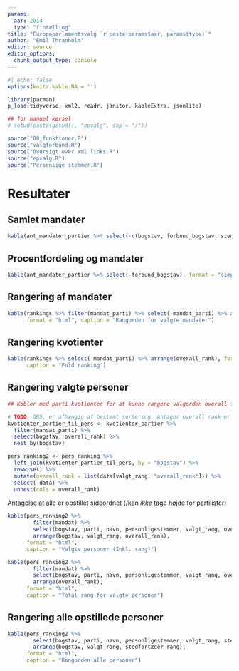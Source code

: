 ```yaml
---
params:
  aar: 2014
  type: "fintælling"
title: "Europaparlamentsvalg `r paste(params$aar, params$type)`"
author: "Emil Thranholm"
editor: source
editor_options: 
  chunk_output_type: console
---
```


```r
#| echo: false
options(knitr.kable.NA = '')
```


```r

library(pacman)
p_load(tidyverse, xml2, readr, janitor, kableExtra, jsonlite)

## for manuel kørsel
# setwd(paste(getwd(), "epvalg", sep = "/"))

source("00_funktioner.R")
source("valgforbund.R")
source("Oversigt over xml links.R")
source("epvalg.R")
source("Personlige stemmer.R")
```

# Resultater

## Samlet mandater

```r
kable(ant_mandater_partier %>% select(-c(bogstav, forbund_bogstav, stemmer, pct_stemmer)) %>% filter(mandater > 0), format = "simple")
```

## Procentfordeling og mandater

```r

kable(ant_mandater_partier %>% select(-forbund_bogstav), format = "simple")

```

## Rangering af mandater

```r

kable(rankings %>% filter(mandat_parti) %>% select(-mandat_parti) %>% arrange(overall_rank),
      format = "html", caption = "Rangorden for valgte mandater")

```

## Rangering kvotienter

```r
kable(rankings %>% select(-mandat_parti) %>% arrange(overall_rank), format = "html",
      caption = "Fuld ranking")

```

## Rangering valgte personer

```r
## Kobler med parti kvotienter for at kunne rangere valgorden overall for personer

# TODO: OBS, er afhængig af bestemt sortering. Antager overall rank er stigende, grupperet på partier.
kvotienter_partier_til_pers <- kvotienter_partier %>% 
  filter(mandat_parti) %>% 
  select(bogstav, overall_rank) %>% 
  nest_by(bogstav)

pers_ranking2 <- pers_ranking %>% 
  left_join(kvotienter_partier_til_pers, by = "bogstav") %>% 
  rowwise() %>%
  mutate(overall_rank = list(data[valgt_rang, "overall_rank"])) %>% 
  select(-data) %>% 
  unnest(cols = overall_rank)


```


Antagelse at alle er opstillet sideordnet (/kan *ikke* tage højde for partilister)

```r

kable(pers_ranking2 %>% 
        filter(mandat) %>% 
        select(bogstav, parti, navn, personligestemmer, valgt_rang, overall_rank) %>% 
        arrange(bogstav, valgt_rang, overall_rank),
      format = "html",
      caption = "Valgte personer (Inkl. rang)")

```

```r

kable(pers_ranking2 %>% 
        filter(mandat) %>% 
        select(bogstav, parti, navn, personligestemmer, valgt_rang, overall_rank) %>% 
        arrange(overall_rank),
      format = "html",
      caption = "Total rang for valgte personer")

```

## Rangering alle opstillede personer

```r

kable(pers_ranking2 %>% 
        select(bogstav, parti, navn, personligestemmer, valgt_rang, stedfortæder_rang) %>% 
        arrange(bogstav, valgt_rang, stedfortæder_rang), 
      format = "html",
      caption = "Rangorden alle personer")

```



